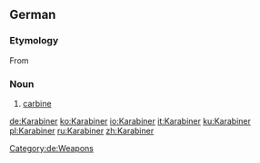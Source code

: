 ==German==
{{wikipedia|lang=de}}

===Etymology===
From {{etyl|fr|de}} {{term|carabine|lang=fr}}

===Noun===
{{de-noun|m|Karabiners|Karabiner}}

# [[carbine]]

[[Category:de:Weapons]]

[[de:Karabiner]]
[[ko:Karabiner]]
[[io:Karabiner]]
[[it:Karabiner]]
[[ku:Karabiner]]
[[pl:Karabiner]]
[[ru:Karabiner]]
[[zh:Karabiner]]